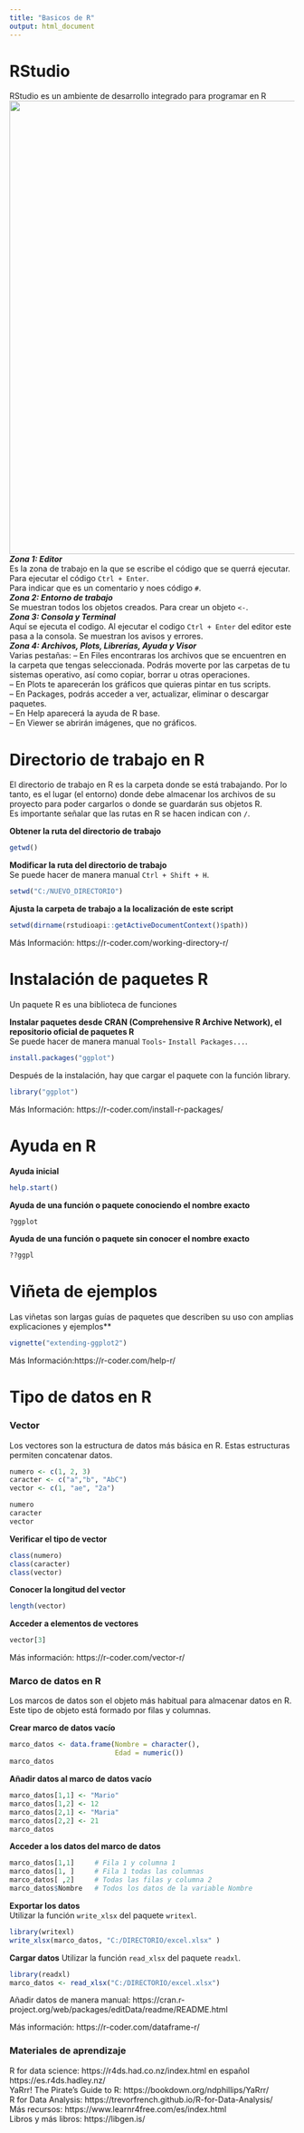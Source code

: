 ```yaml
---
title: "Basicos de R"
output: html_document
---
```

# RStudio
RStudio es un ambiente de desarrollo integrado para programar en R
<img src="T:/GITHUB_REP/seminario_biogeografia_MNCN/Rstudio.jpg" width="800px">  
***Zona 1: Editor***  
Es la zona de trabajo en la que se escribe el código que se querrá ejecutar.  
Para ejecutar el código `Ctrl + Enter`.  
Para indicar que es un comentario y noes código `#`.  
***Zona 2: Entorno de trabajo***  
Se muestran todos los objetos creados. Para crear un objeto `<-`.  
***Zona 3: Consola y Terminal***  
Aquí se ejecuta el codigo. Al ejecutar el codigo `Ctrl + Enter` del editor este pasa a la consola. Se muestran los avisos y errores.  
***Zona 4: Archivos, Plots, Librerías, Ayuda y Visor***  
Varias pestañas:
– En Files encontraras los archivos que se encuentren en la carpeta que tengas seleccionada. Podrás moverte por las carpetas de tu sistemas operativo, así como copiar, borrar u otras operaciones.  
– En Plots te aparecerán los gráficos que quieras pintar en tus scripts.  
– En Packages, podrás acceder a ver, actualizar, eliminar o descargar paquetes.  
– En Help aparecerá la ayuda de R base.  
– En Viewer se abrirán imágenes, que no gráficos.  


# Directorio de trabajo en R
El directorio de trabajo en R es la carpeta donde se está trabajando. Por lo tanto, es el lugar (el entorno) donde debe almacenar los archivos de su proyecto para poder cargarlos o donde se guardarán sus objetos R.  
Es importante señalar que las rutas en R se hacen indican con `/`.

**Obtener la ruta del directorio de trabajo**
```r
getwd()
```
**Modificar la ruta del directorio de trabajo**  
Se puede hacer de manera manual `Ctrl + Shift + H`.
```r
setwd("C:/NUEVO_DIRECTORIO")
```
**Ajusta la carpeta de trabajo a la localización de este script**
```r
setwd(dirname(rstudioapi::getActiveDocumentContext()$path))
```
Más Información: https://r-coder.com/working-directory-r/

# Instalación de paquetes R
Un paquete R es una biblioteca de funciones

**Instalar paquetes desde CRAN (Comprehensive R Archive Network), el repositorio oficial de paquetes R**  
Se puede hacer de manera manual `Tools`- `Install Packages...`.
```r
install.packages("ggplot")
```
Después de la instalación, hay que cargar el paquete con la función library.
```r
library("ggplot")
```
Más Información: https://r-coder.com/install-r-packages/

# Ayuda en R

**Ayuda inicial**
```r
help.start()
```
**Ayuda de una función o paquete conociendo el nombre exacto**
```r
?ggplot
```
**Ayuda de una función o paquete sin conocer el nombre exacto**
```r
??ggpl
```
# Viñeta de ejemplos
Las viñetas son largas guías de paquetes que describen su uso con amplias explicaciones y ejemplos**
```r
vignette("extending-ggplot2")
```
Más Información:https://r-coder.com/help-r/

# Tipo de datos en R

### Vector
Los vectores son la estructura de datos más básica en R. Estas estructuras permiten concatenar datos.
```r
numero <- c(1, 2, 3)
caracter <- c("a","b", "AbC")
vector <- c(1, "ae", "2a")
```
```r
numero
caracter
vector
```
**Verificar el tipo de vector**
```r
class(numero)
class(caracter)
class(vector)
```
**Conocer la longitud del vector**
```r
length(vector)
```
**Acceder a elementos de vectores**
```r
vector[3]
```
Más información: https://r-coder.com/vector-r/

### Marco de datos en R
Los marcos de datos son el objeto más habitual para almacenar datos en R. Este tipo de objeto está formado por filas y columnas.

**Crear marco de datos vacío**
```r
marco_datos <- data.frame(Nombre = character(),
                          Edad = numeric())
marco_datos
```
**Añadir datos al marco de datos vacío**
```r
marco_datos[1,1] <- "Mario"
marco_datos[1,2] <- 12
marco_datos[2,1] <- "Maria"
marco_datos[2,2] <- 21
marco_datos
```
**Acceder a los datos del marco de datos**
```r
marco_datos[1,1]     # Fila 1 y columna 1
marco_datos[1, ]     # Fila 1 todas las columnas
marco_datos[ ,2]     # Todas las filas y columna 2
marco_datos$Nombre   # Todos los datos de la variable Nombre
```
**Exportar los datos**  
Utilizar la función `write_xlsx` del paquete `writexl`.    
```r
library(writexl)
write_xlsx(marco_datos, "C:/DIRECTORIO/excel.xlsx" )
```
**Cargar datos**
Utilizar la función `read_xlsx` del paquete `readxl`.  
```r
library(readxl)
marco_datos <- read_xlsx("C:/DIRECTORIO/excel.xlsx")
```
  
Añadir datos de manera manual:
https://cran.r-project.org/web/packages/editData/readme/README.html

Más información: https://r-coder.com/dataframe-r/

### Materiales de aprendizaje  
R for data science: https://r4ds.had.co.nz/index.html en español https://es.r4ds.hadley.nz/  
YaRrr! The Pirate’s Guide to R: https://bookdown.org/ndphillips/YaRrr/  
R for Data Analysis: https://trevorfrench.github.io/R-for-Data-Analysis/  
Más recursos: https://www.learnr4free.com/es/index.html  
Libros y más libros: https://libgen.is/
